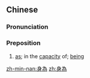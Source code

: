 {{also|身为}}
==Chinese==
{{zh-forms|s=身为}}

===Pronunciation===
{{zh-pron
|m=shēnwéi
|cat=prep
}}

===Preposition===
{{zh-prep}}

# [[as]]; in the [[capacity]] of; [[being]]
#: {{zh-x|身為{wéi} 一個 總經理，需要 他 操慮 的 事情 太 多 了。|'''''As''' a general manager, he has too many things to worry about.''}}

[[zh-min-nan:身為]]
[[zh:身為]]